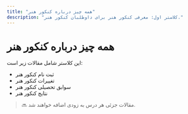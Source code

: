 ```yaml
---
title: "همه چیز درباره کنکور هنر"
description: "کلاستر اول: معرفی کنکور هنر برای داوطلبان کنکور هنر."
---
```


# همه چیز درباره کنکور هنر
این کلاستر شامل مقالات زیر است:  

- ثبت نام کنکور هنر
- تغییرات کنکور هنر
- سوابق تحصیلی کنکور هنر
- نتایج کنکور هنر

> 🔜 مقالات جزئی هر درس به زودی اضافه خواهند شد.
